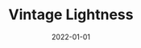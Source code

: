 ---
cover: "./vintage.png"
date: "2022-01-01"
title: "Vintage Lightness"
defer: false
slug: "/vintage"
areas: 
   - .
---